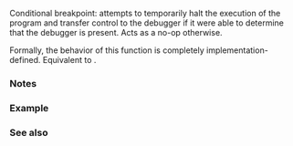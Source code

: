 {{cpp/title|breakpoint_if_debugging}}
{{cpp/error/navbar}}
{{ddcl|header=debugging|since=c++26|
void breakpoint_if_debugging() noexcept;
}}

Conditional breakpoint: attempts to temporarily halt the execution of the program and transfer control to the debugger if it were able to determine that the debugger is present. Acts as a no-op otherwise.

Formally, the behavior of this function is completely implementation-defined. Equivalent to
{{c multi|
if (std::is_debugger_present())|
    std::breakpoint();
}}.

===Notes===
{{ftm begin}}
{{ftm|__cpp_lib_debugging|Debugging support library|value=202311L|std=C++26|rowspan=2}}
{{ftm|-|Replaceable {{tt|std::is_debugger_present}}|value=202403L|std=C++26}}
{{ftm end}}

===Example===
{{example}}

===See also===
{{dsc begin}}
{{dsc inc|cpp/utility/dsc is_debugger_present}}
{{dsc inc|cpp/utility/dsc breakpoint}}
{{dsc end}}

{{langlinks|de|es|fr|it|ja|pt|ru|zh}}